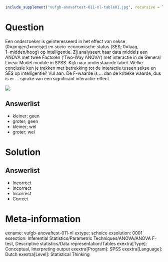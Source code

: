 ```{r, echo = FALSE, results = "hide"}
include_supplement("vufgb-anovaftest-011-nl-table01.jpg", recursive = TRUE)
```

Question
========

Een onderzoeker is geïnteresseerd in het effect van sekse (0=jongen,1=meisje) en socio-economische status (SES; 0=laag, 1=midden/hoog) op intelligentie. Zij analyseert haar data middels een ANOVA met twee Factoren (‘Two-Way ANOVA’) met interactie in de General Linear Model module in SPSS. Kijk naar onderstaande tabel. Welke conclusie kun je trekken met betrekking tot de interactie tussen sekse en SES op intelligentie? Vul aan. De F-waarde is ... dan de kritieke waarde, dus is er ... sprake van een significant interactie-effect.

![](vufgb-anovaftest-011-nl-table01.jpg)
  
Answerlist
----------
* kleiner; geen 
* groter; geen 
* kleiner; wel
* groter; wel


Solution
========

Answerlist
----------
* Incorrect
* Incorrect
* Incorrect
* Correct

Meta-information
================
exname: vufgb-anovaftest-011-nl
extype: schoice
exsolution: 0001
exsection: Inferential Statistics/Parametric Techniques/ANOVA/ANOVA F-test, Descriptive statistics/Data representation/Tables
exextra[Type]: Conceptual, Interpreting output
exextra[Program]: SPSS
exextra[Language]: Dutch
exextra[Level]: Statistical Thinking